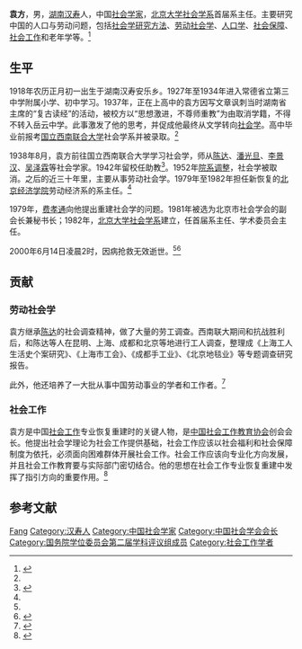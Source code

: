 {{Otheruses|other=名为袁方的其他人物|袁方}}

'''袁方'''{{BD|1918年|2月11日|2000年|6月14日}}，男，[[湖南|湖南]][[汉寿|汉寿]]人，中国[[社会学家|社会学家]]，[[北京大学社会学系|北京大学社会学系]]首届系主任。主要研究中国的人口与劳动问题，包括[[社会学研究方法|社会学研究方法]]、[[劳动社会学|劳动社会学]]、[[人口学|人口学]]、[[社会保障|社会保障]]、[[社会工作|社会工作]]和老年学等。<ref name="peking">{{cite web|title=大师风范 袁方先生|url=http://www.shehui.pku.edu.cn/teacher.jsp?fid=2&sid=0|website=北京大学社会学系、社会学人类学研究所|accessdate=2016-05-26|archive-date=2016-05-26|archive-url=https://web.archive.org/web/20160526054238/http://www.shehui.pku.edu.cn/teacher.jsp?fid=2&sid=0|dead-url=yes}}</ref>

== 生平 ==
1918年农历正月初一出生于湖南汉寿安乐乡。1927年至1934年进入常德省立第三中学附属小学、初中学习。1937年，正在上高中的袁方因写文章讽刺当时湖南省主席的“复古读经”的活动，被校方以“思想激进，不尊师重教”为由取消学籍，不得不转入岳云中学。此事激发了他的思考，并促成他最终从文学转向[[社会学|社会学]]。高中毕业前报考[[国立西南联合大学|国立西南联合大学]]社会学系并被录取。<ref name="peking" />

1938年8月，袁方前往国立西南联合大学学习社会学，师从[[陳達_(中央研究院院士)|陈达]]、[[潘光旦|潘光旦]]、[[李景汉|李景汉]]、[[吴泽霖|吴泽霖]]等社会学家。1942年留校任助教<ref name="blog">{{cite web|title=初读社会学家袁方|url=http://blog.sina.com.cn/s/blog_6297ed870102w9rb.html|website=新浪博客|accessdate=2016-05-26|archive-date=2016-06-30|archive-url=https://web.archive.org/web/20160630114732/http://blog.sina.com.cn/s/blog_6297ed870102w9rb.html|dead-url=no}}</ref>。1952年[[院系调整|院系调整]]，社会学被取消。之后的近三十年里，主要从事劳动社会学。1979年至1982年担任新恢复的[[北京经济学院|北京经济学院]]劳动经济系的系主任。<ref name="peking" />

1979年，[[费孝通|费孝通]]向他提出重建社会学的问题。1981年被选为北京市社会学会的副会长兼秘书长；1982年，[[北京大学社会学系|北京大学社会学系]]建立，任首届系主任、学术委员会主任。

2000年6月14日凌晨2时，因病抢救无效逝世。<ref name="peking" /><ref name="memory">{{cite web|title=纪念北京大学教授袁方|url=http://cn.netor.cn/m/box200006/m2515.asp|accessdate=2016-05-26}}</ref>

== 贡献 ==
=== 劳动社会学 ===
袁方继承[[陳達_(中央研究院院士)|陈达]]的社会调查精神，做了大量的劳工调查。西南联大期间和抗战胜利后，和陈达等人在昆明、上海、成都和北京等地进行工人调查，整理成《上海工人生活史个案研究》、《上海市工会》、《成都手工业》、《北京地毯业》等专题调查研究报告。

此外，他还培养了一大批从事中国劳动事业的学者和工作者。<ref name="tongxin">{{cite web|author1=佟新|title=承前启后：袁方的劳动社会学思想|url=http://www.sociologyol.org/yanjiubankuai/tuijianyuedu/tuijianyueduliebiao/2016-04-20/21294.html|website=社会学视野网|accessdate=2016-05-26}}{{Dead link|date=2018年9月 |bot=InternetArchiveBot |fix-attempted=yes }}</ref>

=== 社会工作 ===
袁方是中国[[社会工作|社会工作]]专业恢复重建时的关键人物，是[[中国社会工作教育协会|中国社会工作教育协会]]创会会长。他提出社会学理论为社会工作提供基础，社会工作应该以社会福利和社会保障制度为依托，必须面向困难群体开展社会工作。社会工作应该向专业化方向发展，并且社会工作教育要与实际部门密切结合。他的思想在社会工作专业恢复重建中发挥了指引方向的重要作用。<ref name="wangsibin">{{cite journal|author1=王思斌|title=袁方教授的社会工作教育思想与学科建设实践|journal=社会工作|issue=2014年02期|url=https://kns.cnki.net/kcms/detail/detail.aspx?FileName=SHGO201402001&DbName=CJFQ2014|accessdate=2021-06-22|archive-date=2021-06-24|archive-url=https://web.archive.org/web/20210624205415/https://kns.cnki.net/kcms/detail/detail.aspx?FileName=SHGO201402001&DbName=CJFQ2014|dead-url=no}}</ref>

== 参考文献 ==
{{reflist|2}}

{{国务院学位委员会第二届学科评议组/法学}}

{{Authority control}}
{{DEFAULTSORT:Yuan袁}}
[[Category:袁姓|Fang]]
[[Category:汉寿人|Category:汉寿人]]
[[Category:中国社会学家|Category:中国社会学家]]
[[Category:中国社会学会会长|Category:中国社会学会会长]]
[[Category:国务院学位委员会第二届学科评议组成员|Category:国务院学位委员会第二届学科评议组成员]]
[[Category:社会工作学者|Category:社会工作学者]]
